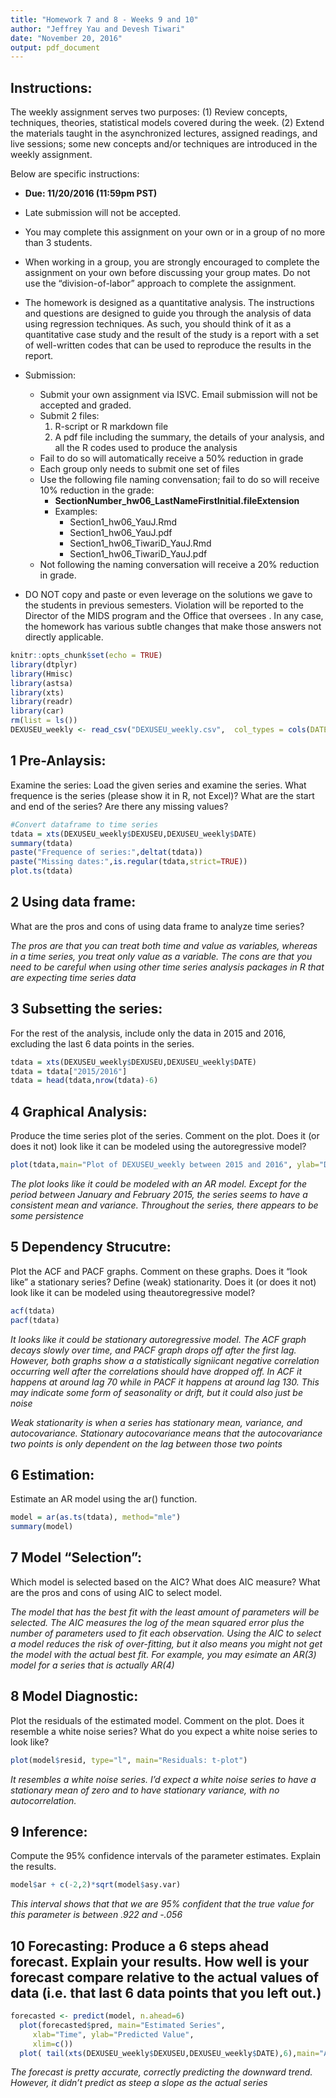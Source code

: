 ```yaml
---
title: "Homework 7 and 8 - Weeks 9 and 10"
author: "Jeffrey Yau and Devesh Tiwari"
date: "November 20, 2016"
output: pdf_document
---
```


## Instructions:
The weekly assignment serves two purposes: (1) Review concepts, techniques, theories, statistical models covered during the week. (2) Extend the materials taught in the asynchronized lectures, assigned readings, and live sessions; some new concepts and/or techniques are introduced in the weekly assignment.  

Below are specific instructions:

* $\textbf{Due: 11/20/2016 (11:59pm PST)}$

* Late submission will not be accepted.

* You may complete this assignment on your own or in a group of no more than $3$ students.

* When working in a group, you are strongly encouraged to complete the assignment on your own before discussing your group mates. Do not use the "division-of-labor" approach to complete the assignment.

* The homework is designed as a quantitative analysis. The instructions and questions are designed to guide you through the analysis of data using regression techniques. As such, you should think of it as a quantitative case study and the result of the study is a report with a set of well-written codes that can be used to reproduce the results in the report.

* Submission:
    * Submit your own assignment via ISVC. Email submission will not be accepted and graded.
    * Submit 2 files:
        1. R-script or R markdown file
        2. A pdf file including the summary, the details of your analysis, and all the R codes used to produce the analysis
    * Fail to do so will automatically receive a 50% reduction in grade
    * Each group only needs to submit one set of files
    * Use the following file naming convensation; fail to do so will receive 10% reduction in the grade:
        * $\textbf{SectionNumber\_hw06\_LastNameFirstInitial.fileExtension}$
        * Examples: 
            * Section1_hw06_YauJ.Rmd
            * Section1_hw06_YauJ.pdf
            * Section1_hw06_TiwariD_YauJ.Rmd
            * Section1_hw06_TiwariD_YauJ.pdf
    * Not following the naming conversation will receive a 20% reduction in grade.


* \color{red} DO NOT copy and paste or even leverage on the solutions we gave to the students in previous semesters. Violation will be reported to the Director of the MIDS program and the Office that oversees \href{https://teaching.berkeley.edu/academic-integrity}{UC Berkeley Academic Integrity}. In any case, the homework has various subtle changes that make those answers not directly applicable.



\newpage

```r
knitr::opts_chunk$set(echo = TRUE)
library(dtplyr)
library(Hmisc)
library(astsa)
library(xts)
library(readr)
library(car)
rm(list = ls())
DEXUSEU_weekly <- read_csv("DEXUSEU_weekly.csv",  col_types = cols(DATE = col_date(format = "%Y-%m-%d")))
```


## 1 Pre-Anlaysis:
Examine the series: Load the given series and examine the series. What frequence is the series (please show it in R, not Excel)? What are the start and end of the series? Are there any missing values?

```r
#Convert dataframe to time series
tdata = xts(DEXUSEU_weekly$DEXUSEU,DEXUSEU_weekly$DATE)
summary(tdata)
paste("Frequence of series:",deltat(tdata))
paste("Missing dates:",is.regular(tdata,strict=TRUE))
plot.ts(tdata)

```




## 2 Using data frame: 
What are the pros and cons of using data frame to analyze time series?

*The pros are that you can treat both time and value as variables, whereas in a time series, you treat only value as a variable.  The cons are that you need to be careful when using other time series analysis packages in R that are expecting time series data*

## 3 Subsetting the series: 
For the rest of the analysis, include only the data in 2015 and 2016, excluding the last 6 data points in the series.

```r
tdata = xts(DEXUSEU_weekly$DEXUSEU,DEXUSEU_weekly$DATE)
tdata = tdata["2015/2016"]
tdata = head(tdata,nrow(tdata)-6)
```


## 4 Graphical Analysis: 
Produce the time series plot of the series. Comment on the plot. Does it (or does it
not) look like it can be modeled using the autoregressive model?
```r
plot(tdata,main="Plot of DEXUSEU_weekly between 2015 and 2016", ylab="DEXUSEU")
```

*The plot looks like it could be modeled with an AR model.  Except for the period between January and February 2015, the series seems to have a consistent mean and variance.  Throughout the series, there appears to be some persistence*  

## 5 Dependency Strucutre: 
Plot the ACF and PACF graphs. Comment on these graphs. Does it “look like” a stationary series? Define (weak) stationarity. Does it (or does it not) look like it can be modeled using theautoregressive model?

```r
acf(tdata)
pacf(tdata)
```
*It looks like it could be stationary autoregressive model.  The ACF graph decays slowly over time, and PACF graph drops off after the first lag.  However, both graphs show a a statistically signiicant negative correlation occurring well after the correlations should have dropped off.  In ACF it happens at around lag 70 while in PACF it happens at around lag 130.  This may indicate some form of seasonality or drift, but it could also just be noise*

*Weak stationarity is when a series has stationary mean, variance, and autocovariance.  Stationary autocovariance means that the autocovariance two points is only dependent on the lag between those two points*

## 6 Estimation: 
Estimate an AR model using the ar() function.
```r
model = ar(as.ts(tdata), method="mle")
summary(model)
```

## 7 Model “Selection”: 
Which model is selected based on the AIC? What does AIC measure? What are the pros and cons of using AIC to select model.

*The model that has the best fit with the least amount of parameters will be selected.  The AIC measures the log of the mean squared error plus the number of parameters used to fit each observation.  Using the AIC to select a model reduces the risk of over-fitting, but it also means you might not get the model with the actual best fit.  For example, you may esimate an AR(3) model for a series that is actually AR(4)*

## 8 Model Diagnostic: 
Plot the residuals of the estimated model. Comment on the plot. Does it resemble a white noise series? What do you expect a white noise series to look like?


```r
plot(model$resid, type="l", main="Residuals: t-plot")

```

*It resembles a white noise series.  I'd expect a white noise series to have a stationary mean of zero and to have stationary variance, with no autocorrelation.*

## 9 Inference: 
Compute the 95% confidence intervals of the parameter estimates. Explain the results.

```r
model$ar + c(-2,2)*sqrt(model$asy.var)

```

*This interval shows that that we are 95% confident that the true value for this parameter is between .922 and -.056*

## 10 Forecasting: Produce a 6 steps ahead forecast. Explain your results. How well is your forecast compare relative to the actual values of data (i.e. that last 6 data points that you left out.)

```r
forecasted <- predict(model, n.ahead=6)
  plot(forecasted$pred, main="Estimated Series",
     xlab="Time", ylab="Predicted Value",
     xlim=c())
  plot( tail(xts(DEXUSEU_weekly$DEXUSEU,DEXUSEU_weekly$DATE),6),main="Actual Series",xlab="Time")  
```

*The forecast is pretty accurate, correctly predicting the downward trend.  However, it didn't predict as steep a slope as the actual series*
